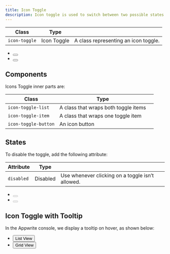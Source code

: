 ```yaml
---
title: Icon Toggle
description: Icon toggle is used to switch between two possible states displayed with icons.
---
```


| Class            | Type          |                                             |
| ---------------- | ------------- | ------------------------------------------- |
| `icon-toggle`   | Icon Toggle    | A class representing an icon toggle.        |

<Preview center>
    <div class="icon-toggle">
        <ul class="icon-toggle-list">
            <li class="icon-toggle-item">
                <button class="icon-toggle-button" aria-label="List View">
                    <span class="icon-view-list" aria-hidden="true"></span>
                </button>
            </li>
            <li class="icon-toggle-item">
                <button class="icon-toggle-button is-selected" aria-label="Grid View">
                    <span class="icon-view-grid" aria-hidden="true"></span>
                </button>
            </li>
        </ul>
    </div>
</Preview>


## Components

Icons Toggle inner parts are:

| Class                | Type                                  |     |
| -------------------- | ------------------------------------- | --- |
| `icon-toggle-list`  | A class that wraps both toggle items  |     |
| `icon-toggle-item`  | A class that wraps one toggle item    |     |
| `icon-toggle-button`| An icon button                        |     |

##  States
To disable the toggle, add the following attribute:

| Attribute               | Type      |                                                  |
| ----------------------- | --------- | ------------------------------------------------ |
| `disabled`              | Disabled  | Use whenever clicking on a toggle isn’t allowed. |


<Preview center>
    <div class="icon-toggle">
        <ul class="icon-toggle-list">
            <li class="icon-toggle-item">
                <button class="icon-toggle-button" disabled aria-label="List View">
                    <span class="icon-view-list" aria-hidden="true"></span>
                </button>
            </li>
            <li class="icon-toggle-item">
                <button class="icon-toggle-button is-selected" disabled aria-label="Grid View">
                    <span class="icon-view-grid" aria-hidden="true"></span>
                </button>
            </li>
        </ul>
    </div>
</Preview>

##  Icon Toggle with Tooltip
In the Appwrite console, we display a tooltip on hover, as shown below:

<Preview center vertical>
    <div class="icon-toggle">
        <ul class="icon-toggle-list">
            <li class="icon-toggle-item">
                <button class="icon-toggle-button tooltip">
                    <span class="icon-view-list" aria-hidden="true"></span>
                    <span class="tooltip-popup is-bottom is-center" role="tooltip">List View</span>
                </button>
            </li>
            <li class="icon-toggle-item">
                <button class="icon-toggle-button is-selected tooltip">
                    <span class="icon-view-grid" aria-hidden="true"></span>
                    <span class="tooltip-popup is-bottom  is-center" role="tooltip">Grid View</span>
                </button>
            </li>
        </ul>
    </div>
    <br />
</Preview>